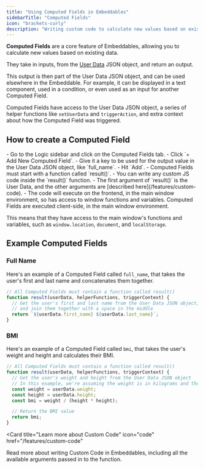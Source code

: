 ```yaml
---
title: "Using Computed Fields in Embeddables"
sidebarTitle: "Computed Fields"
icon: "brackets-curly"
description: "Writing custom code to calculate new values based on existing data"
---
```


**Computed Fields** are a core feature of Embeddables, allowing you to calculate new values based on existing data.

They take in inputs, from the [User Data](/features/user-data) JSON object, and return an output.

This output is then part of the User Data JSON object, and can be used elsewhere in the Embeddable. For example, it can be displayed in a text component, used in a condition, or even used as an input for another Computed Field.

Computed Fields have access to the User Data JSON object, a series of helper functions like `setUserData` and `triggerAction`, and extra context about how the Computed Field was triggered.

## How to create a Computed Field

<Steps>
  <Step title="Create a Computed Field">
    - Go to the Logic sidebar and click on the Computed Fields tab.
    - Click `+ Add New Computed Field`.
    - Give it a key to be used for the output value in the User Data JSON object, like `full_name`.
    - Hit `Add`.
  </Step>
  <Step title="Write your custom code">
    - Computed Fields must start with a function called `result()`.
    - You can write any custom JS code inside the `result()` function.
    - The first argument of `result()` is the User Data, and the other arguments
      are [described here](/features/custom-code).
    - The code will execute on the frontend, in the main window environment,
      so has access to window functions and variables.
  </Step>

</Steps>

<Tip>
  Computed Fields are executed client-side, in the main window environment.

  This means that they have access to the main window's functions and variables, such as `window.location`, `document`, and `localStorage`.
</Tip>


## Example Computed Fields

### Full Name

Here's an example of a Computed Field called `full_name`, that takes the user's first and last name and concatenates them together.

```js
// All Computed Fields must contain a function called result()
function result(userData, helperFunctions, triggerContext) {
  // Get the user's first and last name from the User Data JSON object,
  // and join them together with a space in the middle
  return `${userData.first_name} ${userData.last_name}`;
}
```

### BMI

Here's an example of a Computed Field called `bmi`, that takes the user's weight and height and calculates their BMI.

```js
// All Computed Fields must contain a function called result()
function result(userData, helperFunctions, triggerContext) {
  // Get the user's weight and height from the User Data JSON object
  // In this example, we're assuming the weight is in kilograms and the height is in centimeters
  const weight = userData.weight;
  const height = userData.height;
  const bmi = weight / (height * height);

  // Return the BMI value
  return bmi;
}
```


<Card
  title="Learn more about Custom Code"
  icon="code"
  href="/features/custom-code"
>
  Read more about writing Custom Code in Embeddables, including all the
  available arguments passed in to the function.
</Card>
